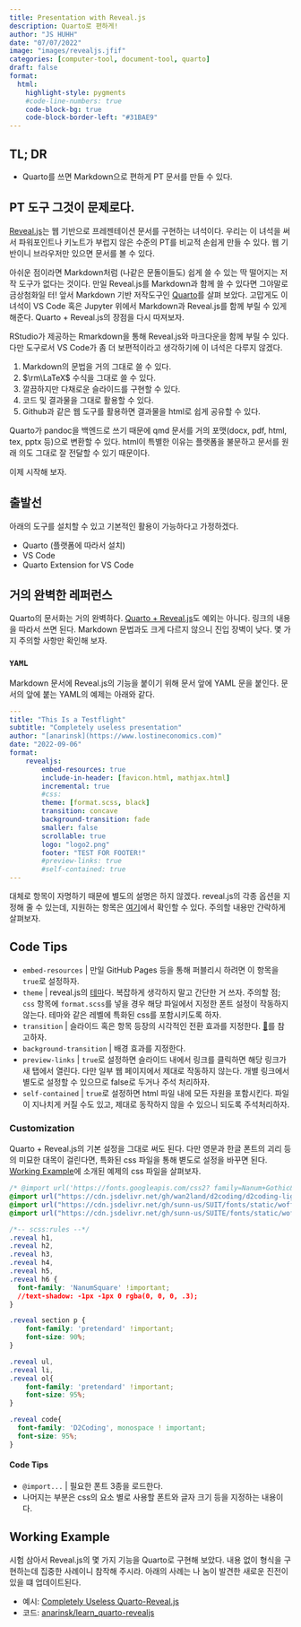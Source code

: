 ```yaml
---
title: Presentation with Reveal.js
description: Quarto로 편하게! 
author: "JS HUHH"
date: "07/07/2022"
image: "images/revealjs.jfif"
categories: [computer-tool, document-tool, quarto]
draft: false
format:
  html:
    highlight-style: pygments
    #code-line-numbers: true
    code-block-bg: true
    code-block-border-left: "#31BAE9"
---
```


## TL; DR

- Quarto를 쓰면 Markdown으로 편하게 PT 문서를 만들 수 있다. 

## PT 도구 그것이 문제로다. 

[Reveal.js](https://revealjs.com/)는 웹 기반으로 프레젠테이션 문서를 구현하는 녀석이다. 우리는 이 녀석을 써서 파워포인트나 키노트가 부럽지 않은 수준의 PT를 비교적 손쉽게 만들 수 있다. 웹 기반이니 브라우저만 있으면 문서를 볼 수 있다. 

아쉬운 점이라면 Markdown처럼 (나같은 문돌이들도) 쉽게 쓸 수 있는 딱 떨어지는 저작 도구가 없다는 것이다. 만일 Reveal.js를 Markdown과 함께 쓸 수 있다면 그야말로 금상첨화일 터! 앞서 Markdown 기반 저작도구인 [Quarto](https://anarinsk.github.io/lostineconomics_quarto/posts/computer-tool/2022-05-14-blogging-with-quarto.html)를 살펴 보았다. 고맙게도 이 녀석이 VS Code 혹은 Jupyter 위에서 Markdown과 Reveal.js를 함께 부릴 수 있게 해준다. Quarto + Reveal.js의 장점을 다시 따져보자. 

:::{ .column-margin }
RStudio가 제공하는 Rmarkdown을 통해 Reveal.js와 마크다운을 함께 부릴 수 있다. 다만 도구로서 VS Code가 좀 더 보편적이라고 생각하기에 이 녀석은 다루지 않겠다. 
:::

1. Markdown의 문법을 거의 그대로 쓸 수 있다. 
2. $\rm\LaTeX$ 수식을 그대로 쓸 수 있다. 
3. 깔끔하지만 다채로운 슬라이드를 구현할 수 있다. 
4. 코드 및 결과물을 그대로 활용할 수 있다. 
5. Github과 같은 웹 도구를 활용하면 결과물을 html로 쉽게 공유할 수 있다. 

:::{ .column-margin }
Quarto가 pandoc을 백엔드로 쓰기 때문에 qmd 문서를 거의 포맷(docx, pdf, html, tex, pptx 등)으로 변환할 수 있다. html이 특별한 이유는 플랫폼을 불문하고 문서를 원래 의도 그대로 잘 전달할 수 있기 때문이다. 
:::

이제 시작해 보자. 

## 출발선 

아래의 도구를 설치할 수 있고 기본적인 활용이 가능하다고 가정하겠다. 

- Quarto (플랫폼에 따라서 설치)
- VS Code 
- Quarto Extension for VS Code 

## 거의 완벽한 레퍼런스 

Quarto의 문서화는 거의 완벽하다. [Quarto + Reveal.js](https://quarto.org/docs/presentations/revealjs/)도 예외는 아니다. 링크의 내용을 따라서 쓰면 된다. Markdown 문법과도 크게 다르지 않으니 진입 장벽이 낮다. 몇 가지 주의할 사항만 확인해 보자. 

### `YAML`

Markdown 문서에 Reveal.js의 기능을 붙이기 위해 문서 앞에 YAML 문을 붙인다. 문서의 앞에 붙는 YAML의 예제는 아래와 같다. 

```yaml 
---
title: "This Is a Testflight"
subtitle: "Completely useless presentation"
author: "[anarinsk](https://www.lostineconomics.com)"
date: "2022-09-06"
format: 
    revealjs:
        embed-resources: true
        include-in-header: [favicon.html, mathjax.html]
        incremental: true  
        #css:
        theme: [format.scss, black]
        transition: concave
        background-transition: fade
        smaller: false
        scrollable: true
        logo: "logo2.png"
        footer: "TEST FOR FOOTER!"
        #preview-links: true
        #self-contained: true
---
```

대체로 항목이 자명하기 때문에 별도의 설명은 하지 않겠다. reveal.js의 각종 옵션을 지정해 줄 수 있는데, 지원하는 항목은 [여기](https://tutorial.quarto.org/docs/reference/formats/presentations/revealjs.html)에서 확인할 수 있다. 주의할 내용만 갼락하게 살펴보자.  

:::{.callout-tip}
## Code Tips 
- `embed-resources` | 만일 GitHub Pages 등을 통해 퍼블리시 하려면 이 항목을 `true`로 설정하자. 
- `theme` | reveal.js의 [테마](https://revealjs.com/themes/)다. 복잡하게 생각하지 말고 간단한 거 쓰자. 주의할 점; `css` 항목에 `format.scss`를 넣을 경우 해당 파일에서 지정한 폰트 설정이 작동하지 않는다. 테마와 같은 레벨에 특화된 css를 포함시키도록 하자. 
- `transition` | 슬라이드 혹은 항목 등장의 시각적인 전환 효과를 지정한다. [🔗](https://quarto.org/docs/presentations/revealjs/advanced.html#slide-transitions)를 참고하자. 
- `background-transition` | 배경 효과를 지정한다.
- `preview-links` | `true`로 설정하면 슬라이드 내에서 링크를 클릭하면 해당 링크가 새 탭에서 열린다. 다만 일부 웹 페이지에서 제대로 작동하지 않는다. 개별 링크에서 별도로 설정할 수 있으므로 false로 두거나 주석 처리하자. 
- `self-contained` | `true`로 설정하면 html 파일 내에 모든 자원을 포함시킨다. 파일이 지나치게 커질 수도 있고, 제대로 동작하지 않을 수 있으니 되도록 주석처리하자. 
:::

### Customization 

Quarto + Reveal.js의 기본 설정을 그대로 써도 된다. 다만 영문과 한글 폰트의 괴리 등의 미묘한 대목이 걸린다면, 특화된 css 파일을 통해 볃도로 설정을 바꾸면 된다. [Working Example](#working-example)에 소개된 예제의 css 파일을 살펴보자. 

```css
/* @import url('https://fonts.googleapis.com/css2? family=Nanum+Gothic&display=swap'); */
@import url("https://cdn.jsdelivr.net/gh/wan2land/d2coding/d2coding-ligature-subset.css");
@import url("https://cdn.jsdelivr.net/gh/sunn-us/SUIT/fonts/static/woff2/SUIT.css");
@import url("https://cdn.jsdelivr.net/gh/sunn-us/SUITE/fonts/static/woff2/SUITE.css");

/*-- scss:rules --*/
.reveal h1, 
.reveal h2, 
.reveal h3, 
.reveal h4, 
.reveal h5, 
.reveal h6 {
  font-family: 'NanumSquare' !important;
  //text-shadow: -1px -1px 0 rgba(0, 0, 0, .3);
}

.reveal section p {
    font-family: 'pretendard' !important;
    font-size: 90%;
}

.reveal ul, 
.reveal li, 
.reveal ol{
    font-family: 'pretendard' !important;
    font-size: 95%;
}

.reveal code{
  font-family: 'D2Coding', monospace ! important;
  font-size: 95%;
}
```

:::{.callout-tip}
#### Code Tips
- `@import...` | 필요한 폰트 3종을 로드한다. 
- 나머지는 부분은 css의 요소 별로 사용할 폰트와 글자 크기 등을 지정하는 내용이다. 
:::

## Working Example 

시험 삼아서 Reveal.js의 몇 가지 기능을 Quarto로 구현해 보았다. 내용 없이 형식을 구현하는데 집중한 사례이니 참작해 주시라. 아래의 사례는 나 놈이 발견한 새로운 진전이 있을 떄 업데이트된다. 

- 예시: [Completely Useless Quarto-Reveal.js](https://anarinsk.github.io/learn_quarto-revealjs/#/title-slide)
- 코드: [anarinsk/learn_quarto-revealjs](https://github.com/anarinsk/learn_quarto-revealjs)



